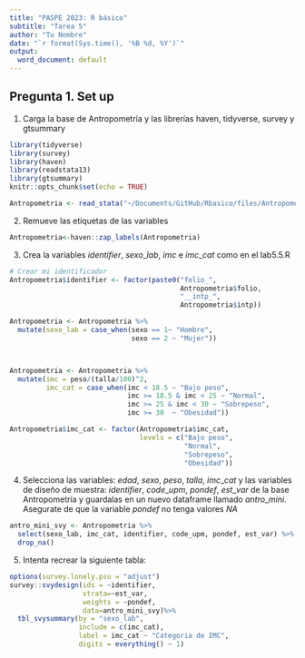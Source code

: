 ```yaml
---
title: "PASPE 2023: R básico"
subtitle: "Tarea 5"
author: "Tu Nombre"
date: "`r format(Sys.time(), '%B %d, %Y')`"
output:
  word_document: default
---
```


## Pregunta 1. Set up
1. Carga la base de Antropometría y las librerías haven, tidyverse, survey y gtsummary
```r
library(tidyverse)
library(survey)
library(haven)
library(readstata13)
library(gtsummary)
knitr::opts_chunk$set(echo = TRUE)

Antropometria <- read_stata("~/Documents/GitHub/Rbasico/files/Antropometria.dta")

```

2. Remueve las etiquetas de las variables

```r
Antropometria<-haven::zap_labels(Antropometria)

```

3. Crea la variables $identifier$, $sexo\_lab$, $imc$ e $imc\_cat$ como en el lab5.5.R
```r
# Crear mi identificador
Antropometria$identifier <- factor(paste0("folio_",
                                          Antropometria$folio,
                                          "__intp_",
                                          Antropometria$intp))

Antropometria <- Antropometria %>% 
  mutate(sexo_lab = case_when(sexo == 1~ "Hombre",
                              sexo == 2 ~ "Mujer"))



Antropometria <- Antropometria %>% 
  mutate(imc = peso/(talla/100)^2,
         imc_cat = case_when(imc < 18.5 ~ "Bajo peso",
                             imc >= 18.5 & imc < 25 ~ "Normal",
                             imc >= 25 & imc < 30 ~ "Sobrepeso",
                             imc >= 30  ~ "Obesidad"))

Antropometria$imc_cat <- factor(Antropometria$imc_cat,
                                levels = c("Bajo peso",
                                           "Normal",
                                           "Sobrepeso",
                                           "Obesidad"))

```

4. Selecciona las variables: $edad$, $sexo$, $peso$, $talla$, $imc\_cat$ y las variables de diseño de muestra: $identifier$, $code\_upm$, $pondef$, $est\_var$ de la base Antropometría y guardalas en un nuevo dataframe llamado $antro\_mini$. Asegurate de que la variable $pondef$ no tenga valores $NA$
```r
antro_mini_svy <- Antropometria %>% 
  select(sexo_lab, imc_cat, identifier, code_upm, pondef, est_var) %>% 
  drop_na()

```

5. Intenta recrear la siguiente tabla:

```r
options(survey.lonely.psu = "adjust")
survey::svydesign(ids = ~identifier,
                  strata=~est_var,
                  weights = ~pondef,
                  data=antro_mini_svy)%>%
  tbl_svysummary(by = "sexo_lab", 
                 include = c(imc_cat), 
                 label = imc_cat ~ "Categoria de IMC",
                 digits = everything() ~ 1)

```



